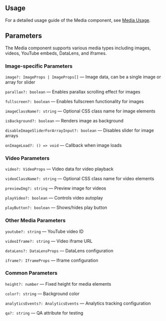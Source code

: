 

<Meta of={MediaStories} />
<StoryTemplate>

## Usage

For a detailed usage guide of the Media component, see [Media Usage](https://github.com/gravity-ui/page-constructor/blob/main/memory-bank/usage/media.md).

## Parameters

The Media component supports various media types including images, videos, YouTube embeds, DataLens, and iframes.

### Image-specific Parameters

`image?: ImageProps | ImageProps[]` — Image data, can be a single image or array for slider

`parallax?: boolean` — Enables parallax scrolling effect for images

`fullscreen?: boolean` — Enables fullscreen functionality for images

`imageClassName?: string` — Optional CSS class name for image elements

`isBackground?: boolean` — Renders image as background

`disableImageSliderForArrayInput?: boolean` — Disables slider for image arrays

`onImageLoad?: () => void` — Callback when image loads

### Video Parameters

`video?: VideoProps` — Video data for video playback

`videoClassName?: string` — Optional CSS class name for video elements

`previewImg?: string` — Preview image for videos

`playVideo?: boolean` — Controls video autoplay

`playButton?: boolean` — Shows/hides play button

### Other Media Parameters

`youtube?: string` — YouTube video ID

`videoIframe?: string` — Video iframe URL

`dataLens?: DataLensProps` — DataLens configuration

`iframe?: IframeProps` — Iframe configuration

### Common Parameters

`height?: number` — Fixed height for media elements

`color?: string` — Background color

`analyticsEvents?: AnalyticsEvents` — Analytics tracking configuration

`qa?: string` — QA attribute for testing

</StoryTemplate>
